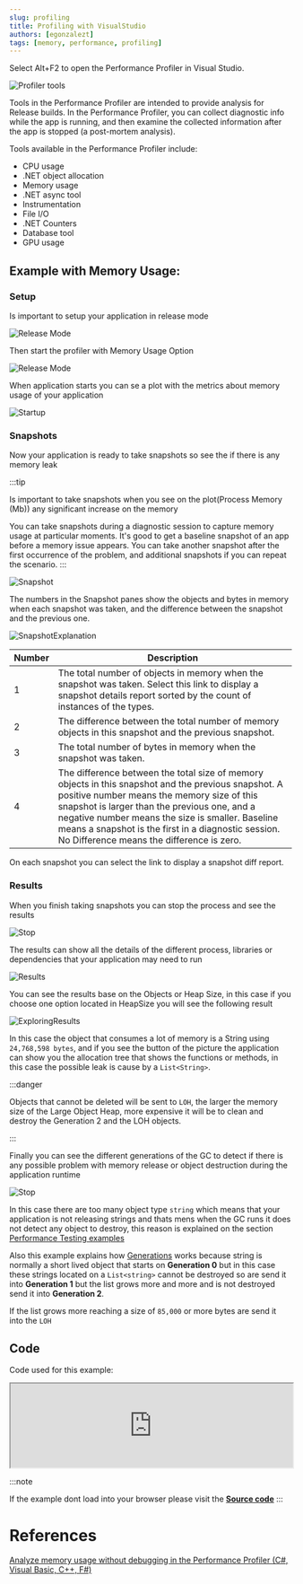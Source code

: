 ```yaml
---
slug: profiling
title: Profiling with VisualStudio
authors: [egonzalezt]
tags: [memory, performance, profiling]
---
```


Select Alt+F2 to open the Performance Profiler in Visual Studio.

![Profiler tools](./profiler_tools.png)

Tools in the Performance Profiler are intended to provide analysis for Release builds. In the Performance Profiler, you can collect diagnostic info while the app is running, and then examine the collected information after the app is stopped (a post-mortem analysis).

Tools available in the Performance Profiler include:

* CPU usage
* .NET object allocation
* Memory usage
* .NET async tool
* Instrumentation
* File I/O
* .NET Counters
* Database tool
* GPU usage

## Example with Memory Usage:

### Setup

Is important to setup your application in release mode

![Release Mode](./releaseMode.png)

Then start the profiler with Memory Usage Option

![Release Mode](./MemoryUsageOption.png)

When application starts you can se a plot with the metrics about memory usage of your application

![Startup](./memorystartup.png)

### Snapshots

Now your application is ready to take snapshots so see the if there is any memory leak

:::tip

Is important to take snapshots when you see on the plot(Process Memory (Mb)) any significant increase on the memory

You can take snapshots during a diagnostic session to capture memory usage at particular moments. It's good to get a baseline snapshot of an app before a memory issue appears. You can take another snapshot after the first occurrence of the problem, and additional snapshots if you can repeat the scenario.
:::

![Snapshot](./snapshots.png)

The numbers in the Snapshot panes show the objects and bytes in memory when each snapshot was taken, and the difference between the snapshot and the previous one.

![SnapshotExplanation](./snapshotsExplanation.png)

| Number                          | Description |
|---------------------------------|--------|
| 1 | The total number of objects in memory when the snapshot was taken. Select this link to display a snapshot details report sorted by the count of instances of the types.|
| 2 | The difference between the total number of memory objects in this snapshot and the previous snapshot.|
| 3 | The total number of bytes in memory when the snapshot was taken.|
| 4 | The difference between the total size of memory objects in this snapshot and the previous snapshot. A positive number means the memory size of this snapshot is larger than the previous one, and a negative number means the size is smaller. Baseline means a snapshot is the first in a diagnostic session. No Difference means the difference is zero.|

On each snapshot you can select the link to display a snapshot diff report.

### Results

When you finish taking snapshots you can stop the process and see the results

![Stop](./stop.png)

The results can show all the details of the different process, libraries or dependencies that your application may need to run

![Results](./results.png)

You can see the results base on the Objects or Heap Size, in this case if you choose one option located in HeapSize you will see the following result

![ExploringResults](./exploringResults.png)

In this case the object that consumes a lot of memory is a String using `24,768,598 bytes`, and if you see the button of the picture the application can show you the allocation tree that shows the functions or methods, in this case the possible leak is cause by a `List<String>`.

:::danger

Objects that cannot be deleted will be sent to `LOH`, the larger the memory size of the Large Object Heap, more expensive it will be to clean and destroy the Generation 2 and the LOH objects.

:::

Finally you can see the different generations of the GC to detect if there is any possible problem with memory release or object destruction during the application runtime

![Stop](./generations.png)

In this case there are too many object type `string` which means that your application is not releasing strings and thats mens when the GC runs it does not detect any object to destroy, this reason is explained on the section [Performance Testing examples](/docs/PerformanceTesting/#examples)

Also this example explains how [Generations](/docs/GC/Generations) works because string is normally a short lived object that starts on **Generation 0** but in this case these strings located on a `List<string>` cannot be destroyed so are send it into **Generation 1** but the list grows more and more and is not destroyed send it into **Generation 2**.

If the list grows more reaching a size of `85,000` or more bytes are send it into the `LOH`

## Code 

Code used for this example: 

<iframe src="https://try.dot.net/?fromGist=ce6f6a5540fe1186efd0a9a80f4d02f3" width="100%"></iframe>

:::note

If the example dont load into your browser please visit the [**Source code**](https://gist.github.com/egonzalezt/ce6f6a5540fe1186efd0a9a80f4d02f3)
:::

# References

[Analyze memory usage without debugging in the Performance Profiler (C#, Visual Basic, C++, F#)](https://learn.microsoft.com/en-us/visualstudio/profiling/memory-usage-without-debugging2?view=vs-2022)